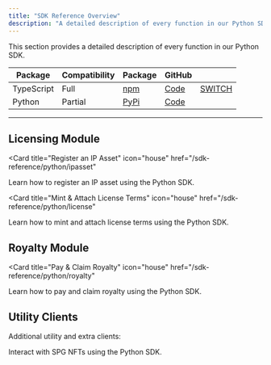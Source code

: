 ```yaml
---
title: "SDK Reference Overview"
description: "A detailed description of every function in our Python SDK"
---
```


This section provides a detailed description of every function in our Python SDK.

| Package                                                        | Compatibility                                                 | Package                                                                                                 | GitHub                                                                                                             |                          |
| -------------------------------------------------------------- | ------------------------------------------------------------- | ------------------------------------------------------------------------------------------------------- | ------------------------------------------------------------------------------------------------------------------ | ------------------------ |
| <Icon icon="screwdriver-wrench" iconType="solid" /> TypeScript | <Icon icon="check" iconType="solid" /> Full                   | <Icon icon="box-open" iconType="solid" /> [npm](https://www.npmjs.com/package/@story-protocol/core-sdk) | <Icon icon="arrow-up-right-from-square" iconType="solid" /> [Code](https://github.com/storyprotocol/sdk/tree/main) | [SWITCH](/sdk-reference) |
| <Icon icon="python" iconType="solid" /> Python                 | <Icon icon="triangle-exclamation" iconType="solid" /> Partial | <Icon icon="box-open" iconType="solid" /> [PyPi](https://pypi.org/project/story-protocol-python-sdk)    | <Icon icon="arrow-up-right-from-square" iconType="solid" /> [Code](https://github.com/storyprotocol/python-sdk)    |                          |

---

## Licensing Module

<CardGroup cols={2}>

<Card
  title="Register an IP Asset"
  icon="house"
  href="/sdk-reference/python/ipasset"
>
  Learn how to register an IP asset using the Python SDK.
</Card>

<Card
  title="Mint & Attach License Terms"
  icon="house"
  href="/sdk-reference/python/license"
>
  Learn how to mint and attach license terms using the Python SDK.
</Card>

</CardGroup>

## Royalty Module

<CardGroup cols={2}>

<Card
  title="Pay & Claim Royalty"
  icon="house"
  href="/sdk-reference/python/royalty"
>
  Learn how to pay and claim royalty using the Python SDK.
</Card>

</CardGroup>

## Utility Clients

Additional utility and extra clients:

<CardGroup cols={2}>

<Card title="NFT Client" icon="house" href="/sdk-reference/python/nftclient">
  Interact with SPG NFTs using the Python SDK.
</Card>

</CardGroup>
